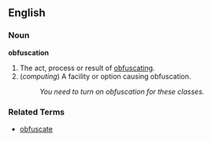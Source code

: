 ==English==

===Noun===
'''obfuscation'''

# The act, process or result of [[obfuscate|obfuscating]].
# (''computing'') A facility or option causing obfuscation.
#: ''You need to turn on obfuscation for these classes.''

===Related Terms===
*[[obfuscate]]